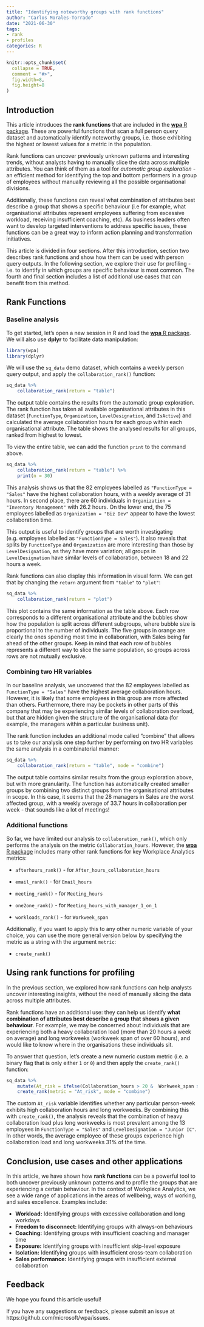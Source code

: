 ```yaml
---
title: "Identifying noteworthy groups with rank functions"
author: "Carlos Morales-Torrado"
date: "2021-06-30"
tags:
- rank
- profiles
categories: R
---
```


```r
knitr::opts_chunk$set(
  collapse = TRUE,
  comment = "#>",
  fig.width=8,
  fig.height=8
)
```

## Introduction

This article introduces the **rank functions** that are included in the [**wpa** R package](https://microsoft.github.io/wpa). These are powerful functions that scan a full person query dataset and automatically identify noteworthy groups, i.e. those exhibiting the highest or lowest values for a metric in the population.

Rank functions can uncover previously unknown patterns and interesting trends, without analysts having to manually slice the data across multiple attributes. You can think of them as a tool for _automatic group exploration_ - an efficient method for identifying the top and bottom performers in a group of employees without manually reviewing all the possible organisational divisions.

Additionally, these functions can reveal what combination of attributes best describe a group that shows a specific behaviour (i.e for example, what organisational attributes represent employees suffering from excessive workload, receiving insufficient coaching, etc). As business leaders often want to develop targeted interventions to address specific issues, these functions can be a great way to inform action planning and transformation initiatives.

This article is divided in four sections. After this introduction, section two describes rank functions and show how them can be used with person query outputs. In the following section, we explore their use for profiling - i.e. to identify in which groups are specific behaviour is most common. The fourth and final section includes a list of additional use cases that can benefit from this method. 

## Rank Functions

### Baseline analysis

To get started, let's open a new session in R and load the [**wpa** R package](https://microsoft.github.io/wpa). We will also use **dplyr** to facilitate data manipulation:

```r
library(wpa)
library(dplyr)
```

We will use the `sq_data` demo dataset, which contains a weekly person query output, and apply the `collaboration_rank()` function:

```r

sq_data %>% 
    collaboration_rank(return = "table")

```

The output table contains the results from the automatic group exploration. The rank function has taken all available organisational attributes in this dataset (`FunctionType`, `Organization`, `LevelDesignation`, and `IsActive`) and calculated the average collaboration hours for each group within each organisational attribute. The table shows the analysed results for all groups, ranked from highest to lowest. 

To view the entire table, we can add the function `print` to the command above. 

```r
sq_data %>% 
    collaboration_rank(return = "table") %>%  
    print(n = 30)
```

This analysis shows us that the 82 employees labelled as `"FunctionType = "Sales"` have the highest collaboration hours, with a weekly average of 31 hours. In second place, there are 60 individuals in `Organization = "Inventory Management"` with 26.2 hours. On the lower end, the 75 employees labelled as `Organization = "Biz Dev"` appear to have the lowest collaboration time.

This output is useful to identify groups that are worth investigating (e.g. employees labelled as `"FunctionType = Sales"`). It also reveals that splits by `FunctionType` and `Organization` are more interesting than those by `LevelDesignation`, as they have more variation; all groups in `LevelDesignation` have similar levels of collaboration, between 18 and 22 hours a week. 

Rank functions can also display this information in visual form. We can get that by changing the `return` argument from `"table"` to `"plot"`:

```r
sq_data %>% 
    collaboration_rank(return = "plot")
```

This plot contains the same information as the table above. Each row corresponds to a different organisational attribute and the bubbles show how the population is split across different subgroups, where bubble size is proportional to the number of individuals. The five groups in orange are clearly the ones spending most time in collaboration, with Sales being far ahead of the other groups. Keep in mind that each row of bubbles represents a different way to slice the same population, so groups across rows are not mutually exclusive. 

### Combining two HR variables

In our baseline analysis, we uncovered that the 82 employees labelled as  `FunctionType = "Sales"` have the highest average collaboration hours. However, it is likely that some employees in this group are more affected than others. Furthermore, there may be pockets in other parts of this company that may be experiencing similar levels of collaboration overload, but that are hidden given the structure of the organisational data (for example, the managers within a particular business unit).

The rank function includes an additional mode called "combine" that allows us to take our analysis one step further by performing on two HR variables the same analysis in a combinatorial manner:

```r
sq_data %>% 
    collaboration_rank(return = "table", mode = "combine")
```

The output table contains similar results from the group exploration above, but with more granularity. The function has automatically created smaller groups by combining two distinct groups from the organisational attributes in scope. In this case, it seems that the 28 managers in Sales are the worst affected group, with a weekly average of 33.7 hours in collaboration per week - that sounds like a lot of meetings!


### Additional functions 

So far, we have limited our analysis to `collaboration_rank()`, which only performs the analysis on the metric `Collaboration_hours`. However, the [**wpa** R package](https://microsoft.github.io/wpa) includes many other rank functions for key Workplace Analytics metrics:

* `afterhours_rank()` - for `After_hours_collaboration_hours`

* `email_rank()` - for `Email_hours`

* `meeting_rank()` - for `Meeting_hours`

* `one2one_rank()` - for `Meeting_hours_with_manager_1_on_1`

* `workloads_rank()` - for `Workweek_span`


Additionally, if you want to apply this to any other numeric variable of your choice, you can use the more general version below by specifying the metric as a string with the argument `metric`:

* `create_rank()`


## Using rank functions for profiling

In the previous section, we explored how rank functions can help analysts uncover interesting insights, without the need of manually slicing the data across multiple attributes. 

Rank functions have an additional use: they can help us identify **what combination of attributes best describe a group that shows a given behaviour**. For example, we may be concerned about individuals that are experiencing both a heavy collaboration load (more than 20 hours a week on average) and long workweeks (workweek span of over 60 hours), and would like to know where in the organisations these individuals sit. 

To answer that question, let's create a new numeric custom metric (i.e. a binary flag that is only either `1` or `0`) and then apply the `create_rank()` function:

```r
sq_data %>%
    mutate(At_risk = ifelse(Collaboration_hours > 20 &  Workweek_span > 60 , 1, 0)) %>%
    create_rank(metric = "At_risk", mode = "combine")
```

The custom `At_risk` variable identifies whether any particular person-week exhibits high collaboration hours and long workweeks. By combining this with `create_rank()`, the analysis reveals that the combination of heavy collaboration load plus long workweeks is most prevalent among the 13 employees in  `FunctionType = "Sales"` and `LevelDesignation = "Junior IC"`. In other words, the average employee of these groups experience high collaboration load and long workweeks 31% of the time. 

## Conclusion, use cases and other applications

In this article, we have shown how **rank functions** can be a powerful tool to both uncover previously unknown patterns and to profile the groups that are experiencing a certain behaviour. In the context of Workplace Analytics, we see a wide range of applications in the areas of wellbeing, ways of working, and sales excellence. Examples include: 

* **Workload:** Identifying groups with excessive collaboration and long workdays
* **Freedom to disconnect:**  Identifying groups with always-on behaviours
* **Coaching:**  Identifying groups with insufficient coaching and manager time
* **Exposure:**  Identifying groups with insufficient skip-level exposure
* **Isolation:**  Identifying groups with insufficient cross-team collaboration
* **Sales performance:**  Identifying groups with insufficient external collaboration


## Feedback

We hope you found this article useful! 

If you have any suggestions or feedback, please submit an issue at https://github.com/microsoft/wpa/issues.
